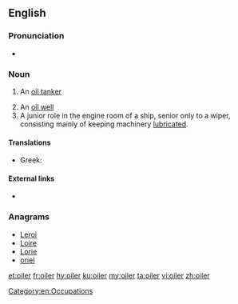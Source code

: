 ==English==

===Pronunciation===
* {{rhymes|ɔɪlə(r)|lang=en}}

===Noun===
{{en-noun}}

# {{context|nautical|lang=en}} An [[oil tanker]]
# An [[oil well]]
# A junior role in the engine room of a ship, senior only to a wiper, consisting mainly of keeping machinery [[lubricate]]d.

====Translations====
{{trans-see|ship|oil tanker}}
{{trans-see|oil well|oil well}}

{{trans-top|ship operative}}
* Greek: {{t+|gr|λαδάς|m}}
{{trans-mid}}
{{trans-bottom}}

====External links====
* {{pedialite}}

===Anagrams===
* [[Leroi#English|Leroi]]
* [[Loire#English|Loire]]
* [[Lorie#English|Lorie]]
* [[oriel#English|oriel]]

[[Category:en:Occupations]]

[[et:oiler]]
[[fr:oiler]]
[[hy:oiler]]
[[ku:oiler]]
[[my:oiler]]
[[ta:oiler]]
[[vi:oiler]]
[[zh:oiler]]